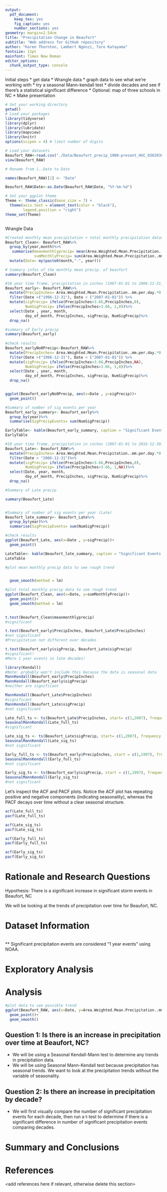 ```yaml
---
output: 
  pdf_document:
    keep_tex: yes
    fig_caption: yes
    number_sections: yes
geometry: margin=2.54cm
title: "Precipitation Change in Beaufort"
subtitle: "Web address for GitHub repository"
author: "Karen Thornton, Lambert Ngenzi, Taro Katayama"
fontsize: 12pt
mainfont: Times New Roman
editor_options: 
  chunk_output_type: console
---
```


\newpage
\tableofcontents 
\newpage
\listoftables 
\newpage
\listoffigures 
\newpage


Initial steps
* get data
* Wrangle data
* graph data to see what we're working with
* try a seasonal Mann-kendall test
* divide decades and see if there's a statistical significant difference 
* Optional: map of three schools in NC
* Make presentation


```r

# Set your working directory
getwd()
# Load your packages
library(tidyverse)
library(dplyr)
library(lubridate)
library(mapview)
library(knitr)
options(scipen = 4) # limit number of digits 

# Load your datasets
Beaufort_RAW<-read.csv("./Data/Beaufort_precip_1980-present_HUC_030203010503_dayMet_split-dates-columns.csv", stringsAsFactors = TRUE)
view(Beaufort_RAW)

# Rename from ï..Date to Date 

names(Beaufort_RAW)[1] <- "Date"

Beaufort_RAW$Date<-as.Date(Beaufort_RAW$Date, "%Y-%m-%d") 

# Set your ggplot theme
Theme <- theme_classic(base_size = 7) +
  theme(axis.text = element_text(color = "black"),
        legend.position = "right")
theme_set(Theme)
```

```r

```

Wrangle Data
```r
#Created monthly mean precipitation + total monthly precipitation dataset for Beaufort.
Beaufort_Clean<- Beaufort_RAW%>%
  group_by(year,month)%>%
   summarise(meanmonthlyprecip= mean(Area.Weighted.Mean.Precipitation..mm.per.day.),
             sumMonthlyPrecip= sum(Area.Weighted.Mean.Precipitation..mm.per.day.))%>%
  mutate(Date= my(paste0(month,"-", year)))

# Summary infos of the monthly mean precip. of beaufort 
summary(Beaufort_Clean)

```

```r
#10 year time frame, precipitation in inches (1997-01-01 to 2006-12-31) +significant 24hr precipitation events in magnitude+ # of significant precipitation events
Beaufort_early<- Beaufort_RAW%>%
  mutate(PrecipInches= Area.Weighted.Mean.Precipitation..mm.per.day.*0.0394)%>%
  filter(Date >("1996-12-31"), Date < ("2007-01-01")) %>% 
  mutate(sigPrecip= ifelse(PrecipInches>3.66,PrecipInches,0),
         NumSigPrecip= ifelse(PrecipInches>3.66, 1,0))%>%
  select(Date , year, month, 
         day_of_month, PrecipInches, sigPrecip, NumSigPrecip)%>%
  drop_na()

#summary of Early precip 
summary(Beaufort_early)
  
#check results 
Beaufort_earlyNo0Precip<-Beaufort_RAW%>%
  mutate(PrecipInches= Area.Weighted.Mean.Precipitation..mm.per.day.*0.0394)%>%
  filter(Date >("1996-12-31"), Date < ("2007-01-01")) %>% 
  mutate(sigPrecip= ifelse(PrecipInches>3.66,PrecipInches,NA),
         NumSigPrecip= ifelse(PrecipInches>3.66, 1,0))%>%
  select(Date , year, month, 
         day_of_month, PrecipInches, sigPrecip, NumSigPrecip)%>%
  drop_na()


ggplot(Beaufort_earlyNo0Precip, aes(x=Date , y=sigPrecip))+
  geom_point()

#Summary of number of sig events per year
Beaufort_early_summary<- Beaufort_early%>%
  group_by(year)%>%
  summarise(SigPrecipEvents= sum(NumSigPrecip))

EarlyTable<- kable(Beaufort_early_summary, caption = "Significant Events Over Year")
EarlyTable

```

```r
#10 year time frame, precipitation in inches (2007-01-01 to 2016-12-30) +significant 24hr precipitation events in magnitude + # of significant precipitation events
Beaufort_Late<- Beaufort_RAW%>%
  mutate(PrecipInches= Area.Weighted.Mean.Precipitation..mm.per.day.*0.0394)%>%
  filter(Date > "2006-12-31")%>%
  mutate(sigPrecip= ifelse(PrecipInches>3.66,PrecipInches,0),
         NumSigPrecip= ifelse(PrecipInches>3.66, 1,NA))%>%
  select(Date, year, month, 
         day_of_month, PrecipInches, sigPrecip, NumSigPrecip)%>%
  drop_na()

#Summary of Late precip 

summary(Beaufort_Late)


#Summary of number of sig events per year (Late)
Beaufort_late_summary<- Beaufort_Late%>%
  group_by(year)%>%
  summarise(SigPrecipEvents= sum(NumSigPrecip))

#check results
ggplot(Beaufort_Late, aes(x=Date , y=sigPrecip))+
  geom_point()

LateTable<- kable(Beaufort_late_summary, caption = "Significant Events Over Year")
LateTable


```

```r
#plot mean monthly precip data to see rough trend


  geom_smooth(method = lm)

#plot total monthly precip data to see rough trend
ggplot(Beaufort_Clean, aes(x=Date, y=sumMonthlyPrecip))+
  geom_point()+
  geom_smooth(method = lm) 
  
```

```r
t.test(Beaufort_Clean$meanmonthlyprecip)
#significant
```

```r
t.test(Beaufort_early$PrecipInches, Beaufort_Late$PrecipInches)
#not significant
#Precipitation not different over decades

t.test(Beaufort_early$sigPrecip, Beaufort_Late$sigPrecip)
#significant!
#More 1 year events in late decades!
```

```r
library(Kendall)
#Note: probably won't include this because the data is seasonal data
MannKendall(Beaufort_early$PrecipInches)
MannKendall(Beaufort_early$sigPrecip)
#neither are significant

MannKendall(Beaufort_Late$PrecipInches)
#significant
MannKendall(Beaufort_Late$sigPrecip)
#not significant
```

```r
Late_full_ts <- ts(Beaufort_Late$PrecipInches, start= c(1,2007), frequency = 365)
SeasonalMannKendall(Late_full_ts)
#significant

Late_sig_ts <- ts(Beaufort_Late$sigPrecip, start= c(1,2007), frequency = 365)
SeasonalMannKendall(Late_sig_ts)
#not significant

Early_full_ts <- ts(Beaufort_early$PrecipInches, start = c(1,1997), frequency = 365)
SeasonalMannKendall(Early_full_ts)
#not significant

Early_sig_ts <- ts(Beaufort_early$sigPrecip, start = c(1,1997), frequency = 365)
SeasonalMannKendall(Early_sig_ts)
#not significant 

```


Let's inspect the ACF and PACF plots. Notice the ACF plot has repeating positive and negative components (indicating seasonality), whereas the PACF decays over time without a clear seasonal structure.
```r

acf(Late_full_ts) 
pacf(Late_full_ts) 

acf(Late_sig_ts)
pacf(Late_sig_ts)

acf(Early_full_ts)
pacf(Early_full_ts)

acf(Early_sig_ts)
pacf(Early_sig_ts)


```


# Rationale and Research Questions

Hypothesis: There is a significant increase in significant storm events in Beaufort, NC


We will be looking at the trends of precipitation over time for Beaufort, NC. 

\newpage

# Dataset Information
```r

```

** Significant precipitation events are considered "1 year events" using NOAA. 


\newpage

# Exploratory Analysis 



\newpage

# Analysis

```r
#plot data to see possible trend
ggplot(Beaufort_RAW, aes(x=Date, y=Area.Weighted.Mean.Precipitation..mm.per.day.))+
  geom_point()+
  geom_smooth()
```


## Question 1: Is there is an increase in precipitation over time at Beaufort, NC?
* We will be using a Seasonal Kendall-Mann test to determine any trends in precipitation data. 
* We will be using Seasonal Mann-Kendall test because precipitation has seasonal trends. We want to look at the precipitation trends without the variable of seasonality. 

## Question 2: Is there an increase in precipitation by decade? 
* We will first visually compare the number of significant precipitation events for each decade, then run a t-test to determine if there is a significant difference in number of significant precipitation events comparing decades. 



\newpage

# Summary and Conclusions


\newpage

# References
<add references here if relevant, otherwise delete this section> 
